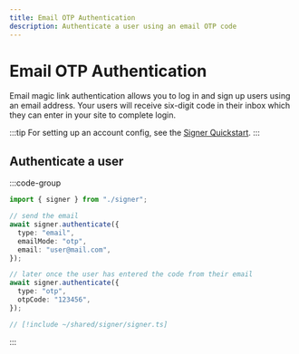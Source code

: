 ```yaml
---
title: Email OTP Authentication
description: Authenticate a user using an email OTP code
---
```


# Email OTP Authentication

Email magic link authentication allows you to log in and sign up users using an email address. Your users will receive six-digit code in their inbox which they can enter in your site to complete login.

:::tip
For setting up an account config, see the [Signer Quickstart](/signer/quickstart).
:::

## Authenticate a user

:::code-group

```ts twoslash [example.ts]
import { signer } from "./signer";

// send the email
await signer.authenticate({
  type: "email",
  emailMode: "otp",
  email: "user@mail.com",
});

// later once the user has entered the code from their email
await signer.authenticate({
  type: "otp",
  otpCode: "123456",
});
```

```ts twoslash [signer] filename="signer.ts"
// [!include ~/shared/signer/signer.ts]
```

:::

